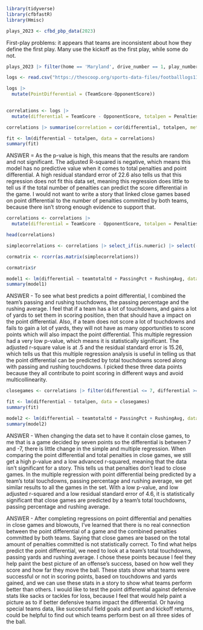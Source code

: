 ```r
library(tidyverse)
library(cfbfastR)
library(Hmisc)
```


```r
plays_2023 <- cfbd_pbp_data(2023)
```

First-play problems: it appears that teams are inconsistent about how they define the first play. Many use the kickoff as the first play, while some do not.

```r
plays_2023 |> filter(home == 'Maryland', drive_number == 1, play_number == 1, play_type == 'Kickoff')
```

```r
logs <- read.csv("https://thescoop.org/sports-data-files/footballlogs1123.csv")
```

```r
logs |> 
  mutate(PointDifferential = (TeamScore-OpponentScore))
         
```

```r
correlations <- logs |>
  mutate(differential = TeamScore - OpponentScore, totalpen = Penalties + DefPenalties)

correlations |> summarise(correlation = cor(differential, totalpen, method="pearson"))

fit <- lm(differential ~ totalpen, data = correlations)
summary(fit)
```
ANSWER = As the p-value is high, this means that the results are random and not significant. The adjusted R-squared is negative, which means this model has no predictive value when it comes to total penalties and point differential. A high residual standard error of 22.6 also tells us that this regression does not fit this data set, meaning this regression does little to tell us if the total number of penalties can predict the score differential in the game. I would not want to write a story that linked close games based on point differential to the number of penalties committed by both teams, because there isn't strong enough evidence to support that.

```r
correlations <- correlations |> 
  mutate(differential = TeamScore - OpponentScore, totalpen = Penalties + DefPenalties, combinedturnovers = TotalTurnovers + DefTotalTurnovers, firstdowns = FirstDownTotal + DefFirstDownTotal, teamtotaltd = PassingTD + RushingTD, deftotaltd = DefPassingTD, DefRushingTD)

head(correlations)
```
```r
simplecorrelations <- correlations |> select_if(is.numeric) |> select(-Game) |> select(differential, totalpen, TotalTurnovers, firstdowns, DefAvg, OffenseAvg, teamtotaltd, deftotaltd, PassingPct, RushingAvg)

cormatrix <- rcorr(as.matrix(simplecorrelations))

cormatrix$r
```


```r
model1 <- lm(differential ~ teamtotaltd + PassingPct + RushingAvg, data=correlations)
summary(model1)
```
ANSWER - To see what best predicts a point differential, I combined the team's passing and rushing touchdowns, the passing percentage and the rushing average. I feel that if a team has a lot of touchdowns, and gains a lot of yards to set them in scoring position, then that should have a impact on the point differential. Also, if a team does not score a lot of touchdowns and fails to gain a lot of yards, they will not have as many opportunities to score points which will also impact the point differential. This multiple regression had a very low p-value, which means it is statistically significant. The adjusted r-square value is at .5 and the residual standard error is 15.26, which tells us that this multiple regression analysis is useful in telling us that the point differential can be predicted by total touchdowns scored along with passing and rushing touchdowns. I picked these three data points because they all contribute to point scoring in different ways and avoid multicollinearity.

```r
closegames <- correlations |> filter(differential <= 7, differential >= -7)
```


```r
fit <- lm(differential ~ totalpen, data = closegames)
summary(fit)
```



```r
model2 <- lm(differential ~ teamtotaltd + PassingPct + RushingAvg, data=closegames)
summary(model2)
```

ANSWER - When changing the data set to have it contain close games, to me that is a game decided by seven points so the differential is between 7 and -7, there is little change in the simple and multiple regression. When comparing the point differential and total penalties in close games, we still get a high p-value and a low advanced r-squared, meaning that the data isn't significant for a story. This tells us that penalties don't lead to close games. In the multiple regression with point differential being predicted by a team's total touchdowns, passing percentage and rushing average, we get similar results to all the games in the set. With a low p-value, and low adjusted r-squared and a low residual standard error of 4.6, it is statistically significant that close games are predicted by a team's total touchdowns, passing percentage and rushing average.



ANSWER - After completing regressions on point differential and penalties in close games and blowouts, I've learned that there is no real connection between the point differential of a game and the combined penalties committed by both teams. Saying that close games are based on the total amount of penalties committed is not statistically correct. To find what helps predict the point differential, we need to look at a team's total touchdowns, passing yards and rushing average. I chose these points because I feel they help paint the best picture of an offense's success, based on how well they score and how far they move the ball. These stats show what teams were successful or not in scoring points, based on touchdowns and yards gained, and we can use these stats in a story to show what teams perform better than others. I would like to test the point differential against defensive stats like sacks or tackles for loss, because I feel that would help paint a picture as to if better defensive teams impact the differential. Or having special teams data, like successful field goals and punt and kickoff returns, could be helpful to find out which teams perform best on all three sides of the ball.
